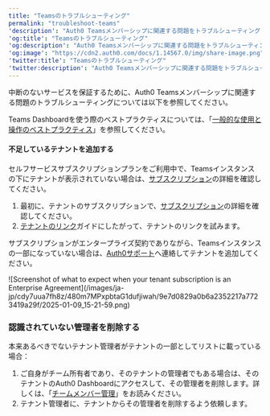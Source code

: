 ---
title: "Teamsのトラブルシューティング"
permalink: "troubleshoot-teams"
'description': "Auth0 Teamsメンバーシップに関連する問題をトラブルシューティングします。"
'og:title': "Teamsのトラブルシューティング"
'og:description': "Auth0 Teamsメンバーシップに関連する問題をトラブルシューティングします。"
'og:image': "https://cdn2.auth0.com/docs/1.14567.0/img/share-image.png"
'twitter:title': "Teamsのトラブルシューティング"
'twitter:description': "Auth0 Teamsメンバーシップに関連する問題をトラブルシューティングします。"
---

中断のないサービスを保証するために、Auth0 Teamsメンバーシップに関連する問題のトラブルシューティングについては以下を参照してください。

<Callout icon="file-lines" color="#0EA5E9" iconType="regular">

Teams Dashboardを使う際のベストプラクティスについては、「[一般的な使用と操作のベストプラクティス](/ja-jp/troubleshoot/general-usage-and-operations-best-practices)」を参照してください。

</Callout>

#### 不足しているテナントを追加する

セルフサービスサブスクリプションプランをご利用中で、Teamsインスタンスの下にテナントが表示されていない場合は、[サブスクリプション](https://auth0.com/docs/troubleshoot/customer-support/manage-subscriptions)の詳細を確認してください。

1. 最初に、テナントのサブスクリプションで、[サブスクリプション](https://auth0.com/docs/troubleshoot/customer-support/manage-subscriptions)の詳細を確認してください。
2. [テナントのリンク](/ja-jp/get-started/auth0-teams/tenant-management)ガイドにしたがって、テナントのリンクを試みます。

サブスクリプションがエンタープライズ契約でありながら、Teamsインスタンスの一部になっていない場合は、[Auth0サポート](http://support.auth0.com)へ連絡してテナントを追加してください。

<Frame>![Screenshot of what to expect when your tenant subscription is an Enterprise Agreement](/images/ja-jp/cdy7uua7fh8z/480m7MPxpbtaG1dufjiwah/9e7d0829a0b6a2352217a7723419a29f/2025-01-09_15-21-59.png)</Frame>

### 認識されていない管理者を削除する

本来あるべきでないテナント管理者がテナントの一部としてリストに載っている場合：

1. ご自身がチーム所有者であり、そのテナントの管理者でもある場合は、そのテナントのAuth0 Dashboardにアクセスして、その管理者を削除します。詳しくは、「[チームメンバー管理](/ja-jp/get-started/auth0-teams/team-member-management)」をお読みください。
2. テナント管理者に、テナントからその管理者を削除するよう依頼します。